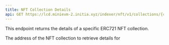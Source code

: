 ```yaml
---
title: NFT Collection Details
api: GET https://lcd.minievm-2.initia.xyz/indexer/nft/v1/collections/{collection_addr}
---
```


This endpoint returns the details of a specific ERC721 NFT collection.

<ParamField path="collection_addr" type="string" required="true">
  The address of the NFT collection to retrieve details for
</ParamField>